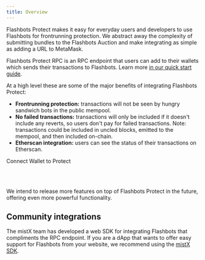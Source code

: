 ```yaml
---
title: Overview
---
```



Flashbots Protect makes it easy for everyday users and developers to use Flashbots for frontrunning protection. We abstract away the complexity of submitting bundles to the Flashbots Auction and make integrating as simple as adding a URL to MetaMask.

Flashbots Protect RPC is an RPC endpoint that users can add to their wallets which sends their transactions to Flashbots. Learn more [in our quick start guide](/flashbots-protect/rpc/quick-start).

At a high level these are some of the major benefits of integrating Flashbots Protect:

- **Frontrunning protection:** transactions will not be seen by hungry sandwich bots in the public mempool.
- **No failed transactions:** transactions will only be included if it doesn't include any reverts, so users don't pay for failed transactions. Note: transactions could be included in uncled blocks, emitted to the mempool, and then included on-chain.
- **Etherscan integration:** users can see the status of their transactions on Etherscan.

<ProtectButton>Connect Wallet to Protect</ProtectButton>

<br /><br />

We intend to release more features on top of Flashbots Protect in the future, offering even more powerful functionality.

## Community integrations

The mistX team has developed a web SDK for integrating Flashbots that compliments the RPC endpoint. If you are a dApp that wants to offer easy support for Flashbots from your website, we recommend using the [mistX SDK](https://mistx.stoplight.io/docs/mistx).
